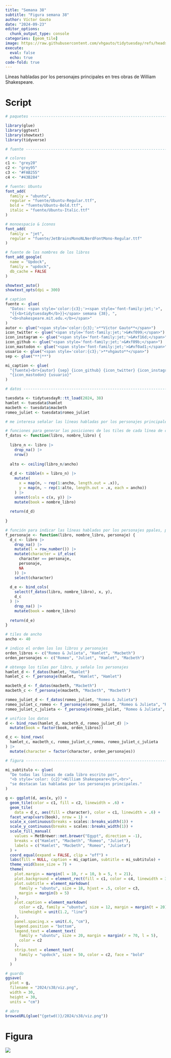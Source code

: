 ```yaml
---
title: "Semana 38"
subtitle: "Figura semana 38"
author: Víctor Gauto
date: "2024-09-23"
editor_options:
  chunk_output_type: console
categories: [geom_tile]
image: https://raw.githubusercontent.com/vhgauto/tidytuesday/refs/heads/main/2024/s38/viz.png
execute:
  eval: false
  echo: true
code-fold: true
---
```


Líneas habladas por los personajes principales en tres obras de William Shakespeare.

# Script

```r

# paquetes ----------------------------------------------------------------

library(glue)
library(ggtext)
library(showtext)
library(tidyverse)

# fuente ------------------------------------------------------------------

# colores
c1 <- "grey20"
c2 <- "grey95"
c3 <- "#FAB255"
c4 <- "#43B284"

# fuente: Ubuntu
font_add(
  family = "ubuntu", 
  regular = "fuente/Ubuntu-Regular.ttf",
  bold = "fuente/Ubuntu-Bold.ttf",
  italic = "fuente/Ubuntu-Italic.ttf"
)

# monoespacio & íconos
font_add(
  family = "jet", 
  regular = "fuente/JetBrainsMonoNLNerdFontMono-Regular.ttf"
)

# fuente de los nombres de los libros
font_add_google(
  name = "Updock",
  family = "updock",
  db_cache = FALSE
)

showtext_auto()
showtext_opts(dpi = 300)

# caption
fuente <- glue(
  "Datos: <span style='color:{c3};'><span style='font-family:jet;'>",
  "{{<b>tidytuesdayR</b>}}</span> semana {38}, ",
  "<b>shakespeare.mit.edu.</b></span>"
)
autor <- glue("<span style='color:{c3};'>**Víctor Gauto**</span>")
icon_twitter <- glue("<span style='font-family:jet;'>&#xf099;</span>")
icon_instagram <- glue("<span style='font-family:jet;'>&#xf16d;</span>")
icon_github <- glue("<span style='font-family:jet;'>&#xf09b;</span>")
icon_mastodon <- glue("<span style='font-family:jet;'>&#xf0ad1;</span>")
usuario <- glue("<span style='color:{c3};'>**vhgauto**</span>")
sep <- glue("**|**")

mi_caption <- glue(
  "{fuente}<br>{autor} {sep} {icon_github} {icon_twitter} {icon_instagram} ",
  "{icon_mastodon} {usuario}"
)

# datos -------------------------------------------------------------------

tuesdata <- tidytuesdayR::tt_load(2024, 38)
hamlet <- tuesdata$hamlet
macbeth <- tuesdata$macbeth
romeo_juliet <- tuesdata$romeo_juliet

# me interesa señalar las líneas habladas por los personajes principales

# funciones para generar las posiciones de los tiles de cada línea de cada libro
f_datos <- function(libro, nombre_libro) {
  
  libro_n <- libro |> 
    drop_na() |> 
    nrow()
  
  alto <- ceiling(libro_n/ancho)
  
  d_d <- tibble(n = libro_n) |> 
    mutate(
      x = map(n, ~ rep(1:ancho, length.out = .x)),
      y = map(n, ~ rep(1:alto, length.out = .x, each = ancho))
    ) |> 
    unnest(cols = c(x, y)) |> 
    mutate(book = nombre_libro)
  
  return(d_d)
  
}

# función para indicar las líneas habladas por los personajes ppales, por libro
f_personaje <- function(libro, nombre_libro, personaje) {
  d_c <- libro |> 
    drop_na() |> 
    mutate(l = row_number()) |> 
    mutate(character = if_else(
      character == personaje,
      personaje,
      NA
    )) |> 
    select(character)
  
  d_e <- bind_cols(
    select(f_datos(libro, nombre_libro), x, y),
    d_c
  ) |> 
    drop_na() |> 
    mutate(book = nombre_libro)
  
  return(d_e)
}

# tiles de ancho
ancho <- 40

# indico el orden los los libros y personajes
orden_libros <- c("Romeo & Julieta", "Hamlet", "Macbeth")
orden_personajes <- c("Romeo", "Juliet", "Hamlet", "Macbeth")

# obtengo los tiles por libro, y señalo los personajes
hamlet_d <- f_datos(hamlet, "Hamlet")
hamlet_c <- f_personaje(hamlet, "Hamlet", "Hamlet")

macbeth_d <- f_datos(macbeth, "Macbeth")
macbeth_c <- f_personaje(macbeth, "Macbeth", "Macbeth")

romeo_juliet_d <- f_datos(romeo_juliet, "Romeo & Julieta")
romeo_juliet_c_romeo <- f_personaje(romeo_juliet, "Romeo & Julieta", "Romeo")
romeo_juliet_c_julieta <- f_personaje(romeo_juliet, "Romeo & Julieta", "Juliet")

# unifico los datos
d <- bind_rows(hamlet_d, macbeth_d, romeo_juliet_d) |> 
  mutate(book = factor(book, orden_libros))

d_c <- bind_rows(
  hamlet_c, macbeth_c, romeo_juliet_c_romeo, romeo_juliet_c_julieta
) |> 
  mutate(character = factor(character, orden_personajes))

# figura ------------------------------------------------------------------

mi_subtitulo <- glue(
  "De todas las líneas de cada libro escrito por",
  "<b style='color: {c2}'>William Shakespeare</b>,<br>",
  "se destacan las habladas por los personajes principales."
)

g <- ggplot(d, aes(x, y)) +
  geom_tile(color = c1, fill = c2, linewidth = .6) +
  geom_tile(
    data = d_c, aes(fill = character), color = c1, linewidth = .6) +
  facet_wrap(vars(book), nrow = 1) +
  scale_x_continuous(breaks = scales::breaks_width(1)) +
  scale_y_continuous(breaks = scales::breaks_width(1)) +
  scale_fill_manual(
    values = MetBrewer::met.brewer("Egypt", direction = -1),
    breaks = c("Hamlet", "Macbeth", "Romeo", "Juliet"),
    labels = c("Hamlet", "Macbeth", "Romeo", "Julieta")
  ) +
  coord_equal(expand = FALSE, clip = "off") +
  labs(fill = NULL, caption = mi_caption, subtitle = mi_subtitulo) +
  theme_void(base_size = 7) +
  theme(
    plot.margin = margin(l = 10, r = 10, b = 5, t = 21),
    plot.background = element_rect(fill = c1, color = c4, linewidth = 3),
    plot.subtitle = element_markdown(
      family = "ubuntu", size = 18, hjust = .5, color = c3,
      margin = margin(b = 5)
    ),
    plot.caption = element_markdown(
      color = c2, family = "ubuntu", size = 12, margin = margin(t = 20),
      lineheight = unit(1.2, "line")
    ),
    panel.spacing.x = unit(.6, "cm"),
    legend.position = "bottom",
    legend.text = element_text(
      family = "ubuntu", size = 20, margin = margin(r = 70, l = 5),
      color = c2
    ),
    strip.text = element_text(
      family = "updock", size = 50, color = c2, face = "bold"
    )
  )

# guardo
ggsave(
  plot = g,
  filename = "2024/s38/viz.png",
  width = 30,
  height = 30,
  units = "cm")

# abro
browseURL(glue("{getwd()}/2024/s38/viz.png"))
```

# Figura

![](https://raw.githubusercontent.com/vhgauto/tidytuesday/refs/heads/main/2024/s38/viz.png)


